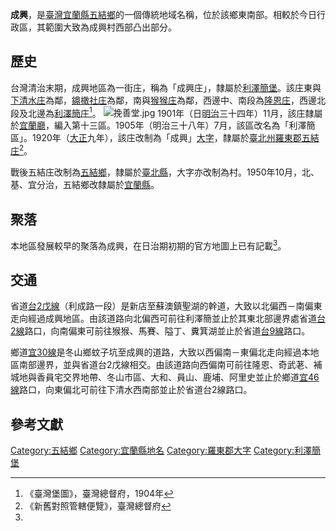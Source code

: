 {{noteTA
|1 = zh-cn:庄; zh-hk:庄; zh-tw:庄;
}}
'''成興'''，是[[臺灣|臺灣]][[宜蘭縣|宜蘭縣]][[五結鄉|五結鄉]]的一個傳統地域名稱，位於該鄉東南部。相較於今日行政區，其範圍大致為成興村西部凸出部分。

==歷史==
台灣清治末期，成興地區為一街庄，稱為「成興庄」，隸屬於[[利澤簡堡|利澤簡堡]]。該庄東與[[下清水庄|下清水庄]]為鄰，[[鐤橄社庄|鐤橄社庄]]為鄰，南與[[猴猴庄|猴猴庄]]為鄰，西邊中、南段為[[隆恩庄|隆恩庄]]，西邊北段及北邊為[[利澤簡庄|利澤簡庄]]<ref name="臺灣堡圖">《臺灣堡圖》，臺灣總督府，1904年</ref>。
[[File:挽善堂.jpg|thumb]]
1901年（日[[明治|明治]]三十四年）11月，該庄隸屬於[[宜蘭廳|宜蘭廳]]，編入第十三區。1905年（明治三十八年）7月，該區改名為「利澤簡區」。1920年（[[大正|大正]]九年），該庄改制為「成興」[[大字|大字]]，隸屬於[[臺北州|臺北州]][[羅東郡|羅東郡]][[五結庄|五結庄]]<ref>《新舊對照管轄便覽》，臺灣總督府</ref>。

戰後五結庄改制為[[五結鄉|五結鄉]]，隸屬於[[臺北縣|臺北縣]]，大字亦改制為村。1950年10月，北、基、宜分治，五結鄉改隸屬於[[宜蘭縣|宜蘭縣]]。

==聚落==
本地區發展較早的聚落為成興，在日治期初期的官方地圖上已有記載<ref name="臺灣堡圖"/>。

==交通==
省道[[台2戊線|台2戊線]]（利成路一段）是新店至蘇澳鎮聖湖的幹道，大致以北偏西－南偏東走向經過成興地區。由該道路向北偏西可前往利澤簡並止於其東北部邊界處省道[[台2線|台2線]]路口，向南偏東可前往猴猴、馬賽、隘丁、糞箕湖並止於省道[[台9線|台9線]]路口。

鄉道[[宜30線|宜30線]]是冬山鄉蚊子坑至成興的道路，大致以西偏南－東偏北走向經過本地區南部邊界，並與省道台2戊線相交。由該道路向西偏南可前往隆恩、奇武荖、補城地與香員宅交界地帶、冬山市區、大和、員山、鹿埔、阿里史並止於鄉道[[宜46線|宜46線]]路口，向東偏北可前往下清水西南部並止於省道台2線路口。

==參考文獻==
{{reflist}}

{{羅東郡}}

[[Category:五結鄉|Category:五結鄉]]
[[Category:宜蘭縣地名|Category:宜蘭縣地名]]
[[Category:羅東郡大字|Category:羅東郡大字]]
[[Category:利澤簡堡|Category:利澤簡堡]]